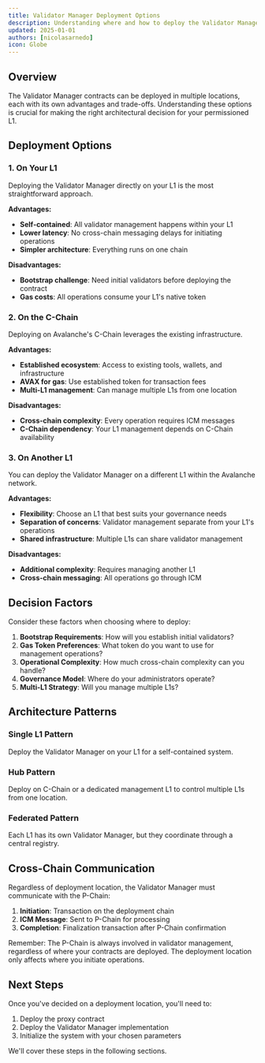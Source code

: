 ```yaml
---
title: Validator Manager Deployment Options
description: Understanding where and how to deploy the Validator Manager contracts
updated: 2025-01-01
authors: [nicolasarnedo]
icon: Globe
---
```


## Overview

The Validator Manager contracts can be deployed in multiple locations, each with its own advantages and trade-offs. Understanding these options is crucial for making the right architectural decision for your permissioned L1.

## Deployment Options

### 1. On Your L1

Deploying the Validator Manager directly on your L1 is the most straightforward approach.

**Advantages:**
- **Self-contained**: All validator management happens within your L1
- **Lower latency**: No cross-chain messaging delays for initiating operations
- **Simpler architecture**: Everything runs on one chain

**Disadvantages:**
- **Bootstrap challenge**: Need initial validators before deploying the contract
- **Gas costs**: All operations consume your L1's native token

### 2. On the C-Chain

Deploying on Avalanche's C-Chain leverages the existing infrastructure.

**Advantages:**
- **Established ecosystem**: Access to existing tools, wallets, and infrastructure
- **AVAX for gas**: Use established token for transaction fees
- **Multi-L1 management**: Can manage multiple L1s from one location

**Disadvantages:**
- **Cross-chain complexity**: Every operation requires ICM messages
- **C-Chain dependency**: Your L1 management depends on C-Chain availability

### 3. On Another L1

You can deploy the Validator Manager on a different L1 within the Avalanche network.

**Advantages:**
- **Flexibility**: Choose an L1 that best suits your governance needs
- **Separation of concerns**: Validator management separate from your L1's operations
- **Shared infrastructure**: Multiple L1s can share validator management

**Disadvantages:**
- **Additional complexity**: Requires managing another L1
- **Cross-chain messaging**: All operations go through ICM

## Decision Factors

Consider these factors when choosing where to deploy:

1. **Bootstrap Requirements**: How will you establish initial validators?
2. **Gas Token Preferences**: What token do you want to use for management operations?
3. **Operational Complexity**: How much cross-chain complexity can you handle?
4. **Governance Model**: Where do your administrators operate?
5. **Multi-L1 Strategy**: Will you manage multiple L1s?

## Architecture Patterns

### Single L1 Pattern
Deploy the Validator Manager on your L1 for a self-contained system.

### Hub Pattern
Deploy on C-Chain or a dedicated management L1 to control multiple L1s from one location.

### Federated Pattern
Each L1 has its own Validator Manager, but they coordinate through a central registry.

## Cross-Chain Communication

Regardless of deployment location, the Validator Manager must communicate with the P-Chain:

1. **Initiation**: Transaction on the deployment chain
2. **ICM Message**: Sent to P-Chain for processing
3. **Completion**: Finalization transaction after P-Chain confirmation

<Callout type="info">
Remember: The P-Chain is always involved in validator management, regardless of where your contracts are deployed. The deployment location only affects where you initiate operations.
</Callout>

## Next Steps

Once you've decided on a deployment location, you'll need to:
1. Deploy the proxy contract
2. Deploy the Validator Manager implementation
3. Initialize the system with your chosen parameters

We'll cover these steps in the following sections.